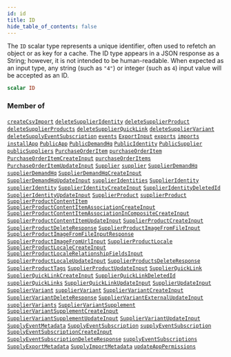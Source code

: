 ```yaml
---
id: id
title: ID
hide_table_of_contents: false
---
```








The `ID` scalar type represents a unique identifier, often used to refetch an object or as key for a cache. The ID type appears in a JSON response as a String; however, it is not intended to be human-readable. When expected as an input type, any string (such as `"4"`) or integer (such as `4`) input value will be accepted as an ID.

```graphql
scalar ID
```




### Member of

[`createCsvImport`](/supply/api/graphql-admin/reference/mutations/create-csv-import)  <Badge class="secondary" text="mutation"/><Bullet />[`deleteSupplierIdentity`](/supply/api/graphql-admin/reference/mutations/delete-supplier-identity)  <Badge class="secondary" text="mutation"/><Bullet />[`deleteSupplierProduct`](/supply/api/graphql-admin/reference/mutations/delete-supplier-product)  <Badge class="secondary" text="mutation"/><Bullet />[`deleteSupplierProducts`](/supply/api/graphql-admin/reference/mutations/delete-supplier-products)  <Badge class="secondary" text="mutation"/><Bullet />[`deleteSupplierQuickLink`](/supply/api/graphql-admin/reference/mutations/delete-supplier-quick-link)  <Badge class="secondary" text="mutation"/><Bullet />[`deleteSupplierVariant`](/supply/api/graphql-admin/reference/mutations/delete-supplier-variant)  <Badge class="secondary" text="mutation"/><Bullet />[`deleteSupplyEventSubscription`](/supply/api/graphql-admin/reference/mutations/delete-supply-event-subscription)  <Badge class="secondary" text="mutation"/><Bullet />[`events`](/supply/api/graphql-admin/reference/queries/events)  <Badge class="secondary" text="query"/><Bullet />[`ExportInput`](/supply/api/graphql-admin/reference/inputs/export-input)  <Badge class="secondary" text="input"/><Bullet />[`exports`](/supply/api/graphql-admin/reference/queries/exports)  <Badge class="secondary" text="query"/><Bullet />[`imports`](/supply/api/graphql-admin/reference/queries/imports)  <Badge class="secondary" text="query"/><Bullet />[`installApp`](/supply/api/graphql-admin/reference/mutations/install-app)  <Badge class="secondary" text="mutation"/><Bullet />[`PublicApp`](/supply/api/graphql-admin/reference/objects/public-app)  <Badge class="secondary" text="object"/><Bullet />[`PublicDemandHq`](/supply/api/graphql-admin/reference/objects/public-demand-hq)  <Badge class="secondary" text="object"/><Bullet />[`PublicIdentity`](/supply/api/graphql-admin/reference/objects/public-identity)  <Badge class="secondary" text="object"/><Bullet />[`PublicSupplier`](/supply/api/graphql-admin/reference/objects/public-supplier)  <Badge class="secondary" text="object"/><Bullet />[`publicSuppliers`](/supply/api/graphql-admin/reference/queries/public-suppliers)  <Badge class="secondary" text="query"/><Bullet />[`PurchaseOrderItem`](/supply/api/graphql-admin/reference/objects/purchase-order-item)  <Badge class="secondary" text="object"/><Bullet />[`purchaseOrderItem`](/supply/api/graphql-admin/reference/queries/purchase-order-item)  <Badge class="secondary" text="query"/><Bullet />[`PurchaseOrderItemCreateInput`](/supply/api/graphql-admin/reference/inputs/purchase-order-item-create-input)  <Badge class="secondary" text="input"/><Bullet />[`purchaseOrderItems`](/supply/api/graphql-admin/reference/queries/purchase-order-items)  <Badge class="secondary" text="query"/><Bullet />[`PurchaseOrderItemUpdateInput`](/supply/api/graphql-admin/reference/inputs/purchase-order-item-update-input)  <Badge class="secondary" text="input"/><Bullet />[`Supplier`](/supply/api/graphql-admin/reference/objects/supplier)  <Badge class="secondary" text="object"/><Bullet />[`supplier`](/supply/api/graphql-admin/reference/queries/supplier)  <Badge class="secondary" text="query"/><Bullet />[`SupplierDemandHq`](/supply/api/graphql-admin/reference/objects/supplier-demand-hq)  <Badge class="secondary" text="object"/><Bullet />[`supplierDemandHq`](/supply/api/graphql-admin/reference/queries/supplier-demand-hq)  <Badge class="secondary" text="query"/><Bullet />[`SupplierDemandHqCreateInput`](/supply/api/graphql-admin/reference/inputs/supplier-demand-hq-create-input)  <Badge class="secondary" text="input"/><Bullet />[`SupplierDemandHqUpdateInput`](/supply/api/graphql-admin/reference/inputs/supplier-demand-hq-update-input)  <Badge class="secondary" text="input"/><Bullet />[`supplierIdentities`](/supply/api/graphql-admin/reference/queries/supplier-identities)  <Badge class="secondary" text="query"/><Bullet />[`SupplierIdentity`](/supply/api/graphql-admin/reference/objects/supplier-identity)  <Badge class="secondary" text="object"/><Bullet />[`supplierIdentity`](/supply/api/graphql-admin/reference/queries/supplier-identity)  <Badge class="secondary" text="query"/><Bullet />[`SupplierIdentityCreateInput`](/supply/api/graphql-admin/reference/inputs/supplier-identity-create-input)  <Badge class="secondary" text="input"/><Bullet />[`SupplierIdentityDeletedId`](/supply/api/graphql-admin/reference/objects/supplier-identity-deleted-id)  <Badge class="secondary" text="object"/><Bullet />[`SupplierIdentityUpdateInput`](/supply/api/graphql-admin/reference/inputs/supplier-identity-update-input)  <Badge class="secondary" text="input"/><Bullet />[`SupplierProduct`](/supply/api/graphql-admin/reference/objects/supplier-product)  <Badge class="secondary" text="object"/><Bullet />[`supplierProduct`](/supply/api/graphql-admin/reference/queries/supplier-product)  <Badge class="secondary" text="query"/><Bullet />[`SupplierProductContentItem`](/supply/api/graphql-admin/reference/objects/supplier-product-content-item)  <Badge class="secondary" text="object"/><Bullet />[`SupplierProductContentItemAssociationCreateInput`](/supply/api/graphql-admin/reference/inputs/supplier-product-content-item-association-create-input)  <Badge class="secondary" text="input"/><Bullet />[`SupplierProductContentItemAssociationInCompositeCreateInput`](/supply/api/graphql-admin/reference/inputs/supplier-product-content-item-association-in-composite-create-input)  <Badge class="secondary" text="input"/><Bullet />[`SupplierProductContentItemUpdateInput`](/supply/api/graphql-admin/reference/inputs/supplier-product-content-item-update-input)  <Badge class="secondary" text="input"/><Bullet />[`SupplierProductCreateInput`](/supply/api/graphql-admin/reference/inputs/supplier-product-create-input)  <Badge class="secondary" text="input"/><Bullet />[`SupplierProductDeleteResponse`](/supply/api/graphql-admin/reference/objects/supplier-product-delete-response)  <Badge class="secondary" text="object"/><Bullet />[`SupplierProductImageFromFileInput`](/supply/api/graphql-admin/reference/inputs/supplier-product-image-from-file-input)  <Badge class="secondary" text="input"/><Bullet />[`SupplierProductImageFromFileInputResponse`](/supply/api/graphql-admin/reference/objects/supplier-product-image-from-file-input-response)  <Badge class="secondary" text="object"/><Bullet />[`SupplierProductImageFromUrlInput`](/supply/api/graphql-admin/reference/inputs/supplier-product-image-from-url-input)  <Badge class="secondary" text="input"/><Bullet />[`SupplierProductLocale`](/supply/api/graphql-admin/reference/objects/supplier-product-locale)  <Badge class="secondary" text="object"/><Bullet />[`SupplierProductLocaleCreateInput`](/supply/api/graphql-admin/reference/inputs/supplier-product-locale-create-input)  <Badge class="secondary" text="input"/><Bullet />[`SupplierProductLocaleRelationshipFieldsInput`](/supply/api/graphql-admin/reference/inputs/supplier-product-locale-relationship-fields-input)  <Badge class="secondary" text="input"/><Bullet />[`SupplierProductLocaleUpdateInput`](/supply/api/graphql-admin/reference/inputs/supplier-product-locale-update-input)  <Badge class="secondary" text="input"/><Bullet />[`SupplierProductsDeleteResponse`](/supply/api/graphql-admin/reference/objects/supplier-products-delete-response)  <Badge class="secondary" text="object"/><Bullet />[`SupplierProductTags`](/supply/api/graphql-admin/reference/objects/supplier-product-tags)  <Badge class="secondary" text="object"/><Bullet />[`SupplierProductUpdateInput`](/supply/api/graphql-admin/reference/inputs/supplier-product-update-input)  <Badge class="secondary" text="input"/><Bullet />[`SupplierQuickLink`](/supply/api/graphql-admin/reference/objects/supplier-quick-link)  <Badge class="secondary" text="object"/><Bullet />[`SupplierQuickLinkCreateInput`](/supply/api/graphql-admin/reference/inputs/supplier-quick-link-create-input)  <Badge class="secondary" text="input"/><Bullet />[`SupplierQuickLinkDeletedId`](/supply/api/graphql-admin/reference/objects/supplier-quick-link-deleted-id)  <Badge class="secondary" text="object"/><Bullet />[`supplierQuickLinks`](/supply/api/graphql-admin/reference/queries/supplier-quick-links)  <Badge class="secondary" text="query"/><Bullet />[`SupplierQuickLinkUpdateInput`](/supply/api/graphql-admin/reference/inputs/supplier-quick-link-update-input)  <Badge class="secondary" text="input"/><Bullet />[`SupplierUpdateInput`](/supply/api/graphql-admin/reference/inputs/supplier-update-input)  <Badge class="secondary" text="input"/><Bullet />[`SupplierVariant`](/supply/api/graphql-admin/reference/objects/supplier-variant)  <Badge class="secondary" text="object"/><Bullet />[`supplierVariant`](/supply/api/graphql-admin/reference/queries/supplier-variant)  <Badge class="secondary" text="query"/><Bullet />[`SupplierVariantCreateInput`](/supply/api/graphql-admin/reference/inputs/supplier-variant-create-input)  <Badge class="secondary" text="input"/><Bullet />[`SupplierVariantDeleteResponse`](/supply/api/graphql-admin/reference/objects/supplier-variant-delete-response)  <Badge class="secondary" text="object"/><Bullet />[`SupplierVariantExternalUpdateInput`](/supply/api/graphql-admin/reference/inputs/supplier-variant-external-update-input)  <Badge class="secondary" text="input"/><Bullet />[`supplierVariants`](/supply/api/graphql-admin/reference/queries/supplier-variants)  <Badge class="secondary" text="query"/><Bullet />[`SupplierVariantSupplement`](/supply/api/graphql-admin/reference/objects/supplier-variant-supplement)  <Badge class="secondary" text="object"/><Bullet />[`SupplierVariantSupplementCreateInput`](/supply/api/graphql-admin/reference/inputs/supplier-variant-supplement-create-input)  <Badge class="secondary" text="input"/><Bullet />[`SupplierVariantSupplementUpdateInput`](/supply/api/graphql-admin/reference/inputs/supplier-variant-supplement-update-input)  <Badge class="secondary" text="input"/><Bullet />[`SupplierVariantUpdateInput`](/supply/api/graphql-admin/reference/inputs/supplier-variant-update-input)  <Badge class="secondary" text="input"/><Bullet />[`SupplyEventMetadata`](/supply/api/graphql-admin/reference/objects/supply-event-metadata)  <Badge class="secondary" text="object"/><Bullet />[`SupplyEventSubscription`](/supply/api/graphql-admin/reference/objects/supply-event-subscription)  <Badge class="secondary" text="object"/><Bullet />[`supplyEventSubscription`](/supply/api/graphql-admin/reference/queries/supply-event-subscription)  <Badge class="secondary" text="query"/><Bullet />[`SupplyEventSubscriptionCreateInput`](/supply/api/graphql-admin/reference/inputs/supply-event-subscription-create-input)  <Badge class="secondary" text="input"/><Bullet />[`SupplyEventSubscriptionDeleteResponse`](/supply/api/graphql-admin/reference/objects/supply-event-subscription-delete-response)  <Badge class="secondary" text="object"/><Bullet />[`supplyEventSubscriptions`](/supply/api/graphql-admin/reference/queries/supply-event-subscriptions)  <Badge class="secondary" text="query"/><Bullet />[`SupplyExportMetadata`](/supply/api/graphql-admin/reference/objects/supply-export-metadata)  <Badge class="secondary" text="object"/><Bullet />[`SupplyImportMetadata`](/supply/api/graphql-admin/reference/objects/supply-import-metadata)  <Badge class="secondary" text="object"/><Bullet />[`updateAppPermissions`](/supply/api/graphql-admin/reference/mutations/update-app-permissions)  <Badge class="secondary" text="mutation"/>



